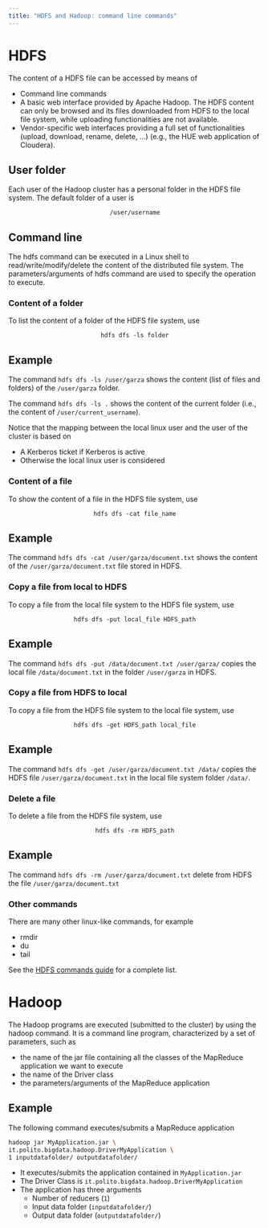 ```yaml
---
title: "HDFS and Hadoop: command line commands"
---
```


# HDFS
The content of a HDFS file can be accessed by means of

- Command line commands
- A basic web interface provided by Apache Hadoop. The HDFS content can only be browsed and its files downloaded from HDFS to the local file system, while uploading functionalities are not available.
- Vendor-specific web interfaces providing a full set of functionalities (upload, download, rename, delete, ...) (e.g., the HUE web application of Cloudera).

## User folder
Each user of the Hadoop cluster has a personal folder in the HDFS file system. The default folder of a user is

<p style="text-align: center;">`/user/username`</p>

## Command line
The hdfs command can be executed in a Linux shell to read/write/modify/delete the content of the distributed file system. The parameters/arguments of hdfs command are used to specify the operation to execute.

### Content of a folder
To list the content of a folder of the HDFS file system, use
<p style="text-align: center;">`hdfs dfs -ls folder`</p>

:::{.callout-note collapse="true"}
## Example
The command `hdfs dfs -ls /user/garza` shows the content (list of files and folders) of the `/user/garza` folder.

The command `hdfs dfs -ls .` shows the content of the current folder (i.e., the content of `/user/current_username`).

Notice that the mapping between the local linux user and the user of the cluster is based on 

- A Kerberos ticket if Kerberos is active
- Otherwise the local linux user is considered 

:::

### Content of a file
To show the content of a file in the HDFS file system, use
<p style="text-align: center;">`hdfs dfs -cat file_name`</p>

:::{.callout-note collapse="true"}
## Example
The command `hdfs dfs -cat /user/garza/document.txt` shows the content of the `/user/garza/document.txt` file stored in HDFS.
:::

### Copy a file from local to HDFS
To copy a file from the local file system to the HDFS file system, use
<p style="text-align: center;">`hdfs dfs -put local_file HDFS_path`</p>

:::{.callout-note collapse="true"}
## Example
The command `hdfs dfs -put /data/document.txt /user/garza/` copies the local file `/data/document.txt` in the folder `/user/garza` in HDFS.
:::

### Copy a file from HDFS to local
To copy a file from the HDFS file system to the local file system, use
<p style="text-align: center;">`hdfs dfs -get HDFS_path local_file`</p>

:::{.callout-note collapse="true"}
## Example
The command `hdfs dfs -get /user/garza/document.txt /data/` copies the HDFS file `/user/garza/document.txt` in the local file system folder `/data/`.
:::

### Delete a file
To delete a file from the HDFS file system, use
<p style="text-align: center;">`hdfs dfs -rm HDFS_path`</p>

:::{.callout-note collapse="true"}
## Example
The command `hdfs dfs -rm /user/garza/document.txt` delete from HDFS the file `/user/garza/document.txt`
:::

### Other commands
There are many other linux-like commands, for example

- rmdir
- du
- tail

See the [HDFS commands guide](https://hadoop.apache.org/docs/r2.7.1/hadoop-project-dist/hadoop-hdfs/HDFSCommands.html) for a complete list.

# Hadoop
The Hadoop programs are executed (submitted to the cluster) by using the hadoop command. It is a command line program, characterized by a set of parameters, such as

- the name of the jar file containing all the classes of the MapReduce application we want to execute
- the name of the Driver class
- the parameters/arguments of the MapReduce application 

## Example
The following command executes/submits a MapReduce application 

```bash
hadoop jar MyApplication.jar \
it.polito.bigdata.hadoop.DriverMyApplication \
1 inputdatafolder/ outputdatafolder/
```

- It executes/submits the application contained in `MyApplication.jar`
- The Driver Class is `it.polito.bigdata.hadoop.DriverMyApplication` 
- The application has three arguments
    - Number of reducers (`1`)
    - Input data folder (`inputdatafolder/`)
    - Output data folder (`outputdatafolder/`)